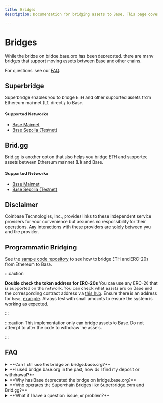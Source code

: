```yaml
---
title: Bridges
description: Documentation for bridging assets to Base. This page covers how to bridge ETH and ERC-20s between Ethereum (L1) and Base along with essential information.

---
```


# Bridges

While the bridge on bridge.base.org has been deprecated, there are many bridges
that support moving assets between Base and other chains.

For questions, see our [FAQ](#faq).

## Superbridge

Superbridge enables you to bridge ETH and other supported assets from Ethereum mainnet (L1) directly to Base.

#### Supported Networks

- [Base Mainnet](https://superbridge.app/base)
- [Base Sepolia (Testnet)](https://superbridge.app/base-sepolia)

## Brid.gg

Brid.gg is another option that also helps you bridge ETH and supported assets between Ethereum mainnet (L1) and Base.

#### Supported Networks

- [Base Mainnet](https://brid.gg/base)
- [Base Sepolia (Testnet)](https://testnet.brid.gg/base-sepolia)


## Disclaimer

Coinbase Technologies, Inc., provides links to these independent service providers for your
convenience but assumes no responsibility for their operations. Any interactions with these
providers are solely between you and the provider.

## Programmatic Bridging

See the [sample code repository](https://github.com/base-org/guides/tree/main/bridge/native) to see how to bridge ETH and ERC-20s from Ethereum to Base.

:::caution

**Double check the token address for ERC-20s** You can use any ERC-20 that is
supported on the network. You can check what assets are on Base and the
corresponding contract address via [this hub](https://github.com/ethereum-optimism/ethereum-optimism.github.io/tree/master/data).
Ensure there is an address for `base`, [example](https://github.com/ethereum-optimism/ethereum-optimism.github.io/blob/master/data/WETH/data.json#L16-L18).
Always test with small amounts to ensure the system is working as expected.

:::

:::caution
This implementation only can bridge assets to Base. Do not attempt to alter the
code to withdraw the assets.

:::

## FAQ

<details>
<summary>**Can I still use the bridge on bridge.base.org?**</summary>
<br/>
No, the bridge on bridge.base.org has been deprecated.
</details>

<details>
<summary>**I used bridge.base.org in the past, how do I find my deposit or withdrawal?**</summary>
<br/>
Navigate to one of the Superchain Bridges to look up your transaction.
</details>

<details>
<summary>**Why has Base deprecated the bridge on bridge.base.org?**</summary>
<br/>
Base is committed to decentralization and the Superchain vision. Leveraging the community to bootstrap the Superchain bridges is a step in that direction; increasing censorship resistance and decentralization.
</details>

<details>
<summary>**Who operates the Superchain Bridges like Superbridge.com and Brid.gg?**</summary>
<br/>
Superchain Bridges are operated by third parties, not by Coinbase Technologies, Inc. ("Coinbase"). Coinbase does not control, operate, or assume any responsibility for the performance of these external platforms. Before using any Superchain Bridge, you may be required to agree to their terms and conditions. We strongly recommend you review these terms carefully, as well as any privacy policies, to understand your rights and obligations. The integration or inclusion of the Superchain Bridges does not imply an endorsement or recommendation of any bridge by Coinbase.
</details>

<details>
<summary>**What if I have a question, issue, or problem?**</summary>
<br/>
The [Base Discord](https://base.org/discord) community is available around the clock for general questions,
assistance and support! You can create a support ticket in the #general-support
channel.
</details>
